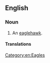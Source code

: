 ==English==

===Noun===
{{en-noun}}

# An [[eaglehawk]].

====Translations====
{{trans-see|eaglehawk}}

[[Category:en:Eagles]]